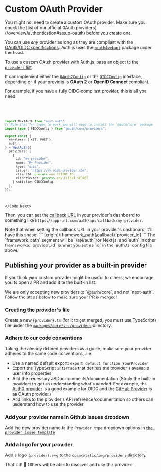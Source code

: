 
# Custom OAuth Provider

<Callout>
  You might not need to create a custom OAuth provider. Make sure you check the
  [list of our official OAuth providers](/overview/authentication#setup-oauth)
  before you create one.
</Callout>

You can use _any_ provider as long as they are compliant with the [OAuth/OIDC specifications](https://openid.net/developers/specs/). Auth.js uses the [`oauth4webapi`](https://github.com/panva/oauth4webapi/blob/main/docs/README.md) package under the hood.

To use a custom OAuth provider with Auth.js, pass an object to the [`providers` list](/reference/core#providers).

It can implement either the [`OAuth2Config`](/reference/core/providers#oauth2configprofile) or the [`OIDCConfig`](/reference/core/providers#oidcconfigprofile) interface, depending on if your provider is **OAuth 2** or **OpenID Connect** compliant.

For example, if you have a fully OIDC-compliant provider, this is all you need:

<Code>
<Code.Next>

```ts filename="./auth.ts"
import NextAuth from "next-auth";
// Note that for types to work you will need to install the `@auth/core` package
import type { OIDCConfig } from "@auth/core/providers";

export const {
  handlers: { GET, POST },
  auth,
} = NextAuth({
  providers: [
    {
      id: "my-provider",
      name: "My Provider",
      type: "oidc",
      issuer: "https://my.oidc-provider.com",
      clientId: process.env.CLIENT_ID,
      clientSecret: process.env.CLIENT_SECRET,
    } satisfies OIDCConfig,
  ],
});
```

</Code.Next>
</Code>

Then, you can set the [callback URL](https://www.ietf.org/archive/id/draft-ietf-oauth-v2-1-07.html#name-client-redirection-endpoint) in your provider's dashboard to something like `https://app-url.com/auth/api/callback/my-provider`.

<Callout type="warning">
  Note that when setting the callback URL in your provider's dashboard, it'll
  have this shape: ``` [origin]/[framework_path]/callback/[provider_id] ``` The
  `framework_path` segment will be `/api/auth` for Next.js, and `auth` in other
  frameworks. `provider_id` is what you set as `id` in the `auth.ts` config file
  above.
</Callout>

## Publishing your provider as a built-in provider

If you think your custom provider might be useful to others, we encourage you to open a PR and add it to the built-in list.

<Callout type="warning">
  We are only accepting new providers to `@auth/core`, and not `next-auth`.
  Follow the steps below to make sure your PR is merged!
</Callout>

<Steps>

### Creating the provider's file

Create a new `{provider}.ts` (for it to get merged, you must use TypeScript) file under the [`packages/core/src/providers`](https://github.com/nextauthjs/next-auth/tree/main/packages/core/src/providers) directory.

### Adhere to our code conventions

Taking the already defined providers as a guide, make sure your provider adheres to the same code conventions, .i.e:

- Use a named default export: `export default function YourProvider`
- Export the TypeScript `interface` that defines the provider's available user info properties
- Add the necessary JSDoc comments/documentation (Study the built-in providers to get an understanding what's needed. For example, the [Auth0 provider](https://github.com/nextauthjs/next-auth/blob/main/packages/core/src/providers/auth0.ts) is a good example for OIDC and the [GitHub Provider](https://github.com/nextauthjs/next-auth/blob/main/packages/core/src/providers/github.ts) is an OAuth provider.)
- Add links to the provider's API reference/documentation so others can understand how to use the provider

### Add your provider name in Github issues dropdown

Add the new provider name to the `Provider type` dropdown options in [`the provider issue template`](https://github.com/nextauthjs/next-auth/edit/main/.github/ISSUE_TEMPLATE/2_bug_provider.yml)

### Add a logo for your provider

Add a logo `{provider}.svg` to the [`docs/static/img/providers`](https://github.com/nextauthjs/next-auth/tree/main/docs/static/img/providers) directory.

</Steps>

That's it! 🎉 Others will be able to discover and use this provider!
